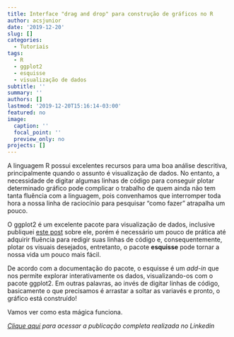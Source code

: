 ```yaml
---
title: Interface "drag and drop"​ para construção de gráficos no R
author: acsjunior
date: '2019-12-20'
slug: []
categories:
  - Tutoriais
tags:
  - R
  - ggplot2
  - esquisse
  - visualização de dados
subtitle: ''
summary: ''
authors: []
lastmod: '2019-12-20T15:16:14-03:00'
featured: no
image:
  caption: ''
  focal_point: ''
  preview_only: no
projects: []
---
```


A linguagem R possui excelentes recursos para uma boa análise descritiva, principalmente quando o assunto é visualização de dados. No entanto, a necessidade de digitar algumas linhas de código para conseguir plotar determinado gráfico pode complicar o trabalho de quem ainda não tem tanta fluência com a linguagem, pois convenhamos que interromper toda hora a nossa linha de raciocínio para pesquisar “como fazer” atrapalha um pouco.

O ggplot2 é um excelente pacote para visualização de dados, inclusive publiquei [este post](https://www.linkedin.com/pulse/visualizando-dados-em-r-com-ggplot2-antonio-c-da-silva-júnior/?lipi=urn%3Ali%3Apage%3Ad_flagship3_pulse_read%3B8vSShEP0Qr2eaZkzgmrp1A%3D%3D) sobre ele, porém é necessário um pouco de prática até adquirir fluência para redigir suas linhas de código e, consequentemente, plotar os visuais desejados, entretanto, o pacote **esquisse** pode tornar a nossa vida um pouco mais fácil.

De acordo com a documentação do pacote, o esquisse é um *add-in* que nos permite explorar interativamente os dados, visualizando-os com o pacote ggplot2. Em outras palavras, ao invés de digitar linhas de código, basicamente o que precisamos é arrastar a soltar as variavés e pronto, o gráfico está construído!

Vamos ver como esta mágica funciona.

*[Clique aqui](https://www.linkedin.com/pulse/interface-drag-drop-para-construção-de-gráficos-r-da-silva-júnior/) para acessar a publicação completa realizada no Linkedin*
